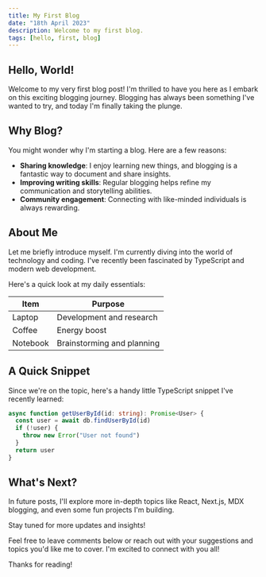 ```yaml
---
title: My First Blog
date: "18th April 2023"
description: Welcome to my first blog.
tags: [hello, first, blog]
---
```


<MdImage src="/axon.png" alt="Axon logo" />

## Hello, World!

Welcome to my very first blog post! I'm thrilled to have you here as I embark on this exciting blogging journey. Blogging has always been something I've wanted to try, and today I'm finally taking the plunge.

## Why Blog?

You might wonder why I'm starting a blog. Here are a few reasons:

- **Sharing knowledge**: I enjoy learning new things, and blogging is a fantastic way to document and share insights.
- **Improving writing skills**: Regular blogging helps refine my communication and storytelling abilities.
- **Community engagement**: Connecting with like-minded individuals is always rewarding.

## About Me

Let me briefly introduce myself. I'm currently diving into the world of technology and coding. I've recently been fascinated by TypeScript and modern web development.

Here's a quick look at my daily essentials:

| Item     | Purpose                    |
| -------- | -------------------------- |
| Laptop   | Development and research   |
| Coffee   | Energy boost               |
| Notebook | Brainstorming and planning |

## A Quick Snippet

Since we're on the topic, here's a handy little TypeScript snippet I've recently learned:

```ts
async function getUserById(id: string): Promise<User> {
  const user = await db.findUserById(id)
  if (!user) {
    throw new Error("User not found")
  }
  return user
}
```

## What's Next?

In future posts, I'll explore more in-depth topics like React, Next.js, MDX blogging, and even some fun projects I'm building.

Stay tuned for more updates and insights!

Feel free to leave comments below or reach out with your suggestions and topics you'd like me to cover. I'm excited to connect with you all!

Thanks for reading!

<MdImage src="/axon.png" alt="Axon logo" />
